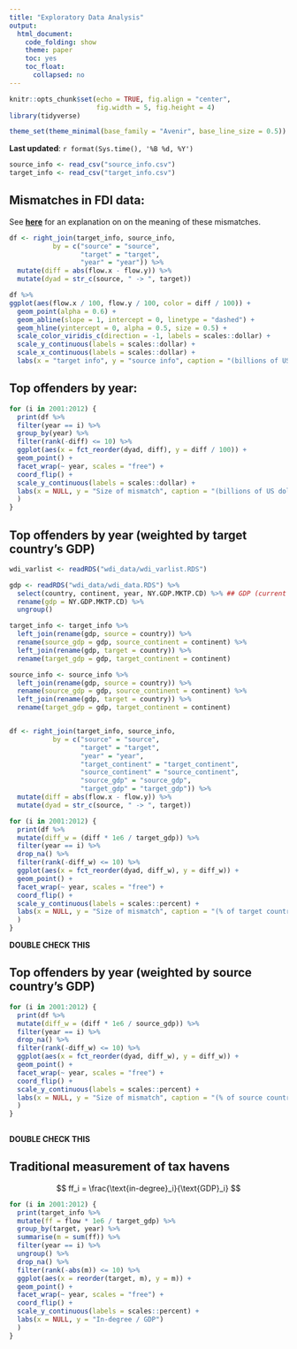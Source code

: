 ```yaml
---
title: "Exploratory Data Analysis"
output: 
  html_document:
    code_folding: show
    theme: paper
    toc: yes
    toc_float: 
      collapsed: no
---
```


```r
knitr::opts_chunk$set(echo = TRUE, fig.align = "center",
                      fig.width = 5, fig.height = 4)
library(tidyverse)

theme_set(theme_minimal(base_family = "Avenir", base_line_size = 0.5))
```

**Last updated**: `r format(Sys.time(), '%B %d, %Y')`

```r
source_info <- read_csv("source_info.csv")
target_info <- read_csv("target_info.csv")
```

## Mismatches in FDI data:

See [**here**](https://acastroaraujo.github.io/TaxHavens/guideline.pdf) for an explanation on on the meaning of these mismatches.

```r
df <- right_join(target_info, source_info,
           by = c("source" = "source", 
                  "target" = "target", 
                  "year" = "year")) %>% 
  mutate(diff = abs(flow.x - flow.y)) %>% 
  mutate(dyad = str_c(source, " -> ", target)) 

df %>%   
ggplot(aes(flow.x / 100, flow.y / 100, color = diff / 100)) + 
  geom_point(alpha = 0.6) + 
  geom_abline(slope = 1, intercept = 0, linetype = "dashed") +
  geom_hline(yintercept = 0, alpha = 0.5, size = 0.5) +
  scale_color_viridis_c(direction = -1, labels = scales::dollar) +
  scale_y_continuous(labels = scales::dollar) +
  scale_x_continuous(labels = scales::dollar) +
  labs(x = "target info", y = "source info", caption = "(billions of US dollars)", color = "mismatch")

```

## Top offenders by year:

```r
for (i in 2001:2012) {
  print(df %>% 
  filter(year == i) %>% 
  group_by(year) %>% 
  filter(rank(-diff) <= 10) %>% 
  ggplot(aes(x = fct_reorder(dyad, diff), y = diff / 100)) +
  geom_point() + 
  facet_wrap(~ year, scales = "free") +
  coord_flip() +
  scale_y_continuous(labels = scales::dollar) +
  labs(x = NULL, y = "Size of mismatch", caption = "(billions of US dollars)")
  )
}
```

## Top offenders by year (weighted by target country's GDP)

```r
wdi_varlist <- readRDS("wdi_data/wdi_varlist.RDS")

gdp <- readRDS("wdi_data/wdi_data.RDS") %>% 
  select(country, continent, year, NY.GDP.MKTP.CD) %>% ## GDP (current US$)
  rename(gdp = NY.GDP.MKTP.CD) %>% 
  ungroup()

target_info <- target_info %>%
  left_join(rename(gdp, source = country)) %>% 
  rename(source_gdp = gdp, source_continent = continent) %>% 
  left_join(rename(gdp, target = country)) %>% 
  rename(target_gdp = gdp, target_continent = continent)

source_info <- source_info %>%
  left_join(rename(gdp, source = country)) %>% 
  rename(source_gdp = gdp, source_continent = continent) %>% 
  left_join(rename(gdp, target = country)) %>% 
  rename(target_gdp = gdp, target_continent = continent)


df <- right_join(target_info, source_info,
           by = c("source" = "source", 
                  "target" = "target", 
                  "year" = "year",
                  "target_continent" = "target_continent",
                  "source_continent" = "source_continent",
                  "source_gdp" = "source_gdp",
                  "target_gdp" = "target_gdp")) %>% 
  mutate(diff = abs(flow.x - flow.y)) %>% 
  mutate(dyad = str_c(source, " -> ", target)) 
```

```r
for (i in 2001:2012) {
  print(df %>% 
  mutate(diff_w = (diff * 1e6 / target_gdp)) %>% 
  filter(year == i) %>% 
  drop_na() %>% 
  filter(rank(-diff_w) <= 10) %>% 
  ggplot(aes(x = fct_reorder(dyad, diff_w), y = diff_w)) +
  geom_point() + 
  facet_wrap(~ year, scales = "free") +
  coord_flip() +
  scale_y_continuous(labels = scales::percent) +
  labs(x = NULL, y = "Size of mismatch", caption = "(% of target country's GDP)")
  )
}

```

**DOUBLE CHECK THIS**

## Top offenders by year (weighted by source country's GDP)

```r
for (i in 2001:2012) {
  print(df %>% 
  mutate(diff_w = (diff * 1e6 / source_gdp)) %>% 
  filter(year == i) %>% 
  drop_na() %>% 
  filter(rank(-diff_w) <= 10) %>% 
  ggplot(aes(x = fct_reorder(dyad, diff_w), y = diff_w)) +
  geom_point() + 
  facet_wrap(~ year, scales = "free") +
  coord_flip() +
  scale_y_continuous(labels = scales::percent) +
  labs(x = NULL, y = "Size of mismatch", caption = "(% of source country's GDP)")
  )
}
  
```

**DOUBLE CHECK THIS**

## Traditional measurement of tax havens

$$
ff_i = \frac{\text{in-degree}_i}{\text{GDP}_i}
$$

```r
for (i in 2001:2012) {
  print(target_info %>% 
  mutate(ff = flow * 1e6 / target_gdp) %>% 
  group_by(target, year) %>% 
  summarise(m = sum(ff)) %>% 
  filter(year == i) %>% 
  ungroup() %>% 
  drop_na() %>% 
  filter(rank(-abs(m)) <= 10) %>% 
  ggplot(aes(x = reorder(target, m), y = m)) +
  geom_point() + 
  facet_wrap(~ year, scales = "free") +
  coord_flip() +
  scale_y_continuous(labels = scales::percent) +
  labs(x = NULL, y = "In-degree / GDP")
  )
}

```

